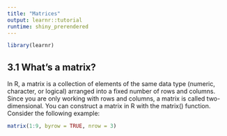 ```yaml
---
title: "Matrices"
output: learnr::tutorial
runtime: shiny_prerendered
---
```


```r
library(learnr)
```



## 3.1 What's a matrix?

In R, a matrix is a collection of elements of the same data type (numeric, character, or logical) arranged into
a fixed number of rows and columns. Since you are only working with rows and columns, a matrix is called
two-dimensional.
You can construct a matrix in R with the matrix() function. Consider the following example:

```r
matrix(1:9, byrow = TRUE, nrow = 3)
```
